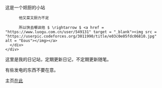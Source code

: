 
<BaseLayout title="Home">
  <BaseCard title="Home">
    <div class="flex">
      <div class="p-6">
          这是一个妲厨的小站

          他又菜又厨力不足

          所以快去嘲讽他 $ \rightarrow $ <a href = "https://www.luogu.com.cn/user/549131" target = "_blank"><img src = "https://userpic.codeforces.org/3011990/title/e03c0e05fdc06810.jpg" alt = "Eous"></img></a>
      </div>
    </div>

  </BaseCard>

  <BaseCard title="Home" image="/head_pic/Nahida_1.webp">
  
  这里是我的日记站，定期更新日记，不定期更新随笔。

  有些发电的东西不要在意。

  主页<a href = "/about">在此</a>
  </BaseCard>
</BaseLayout>
